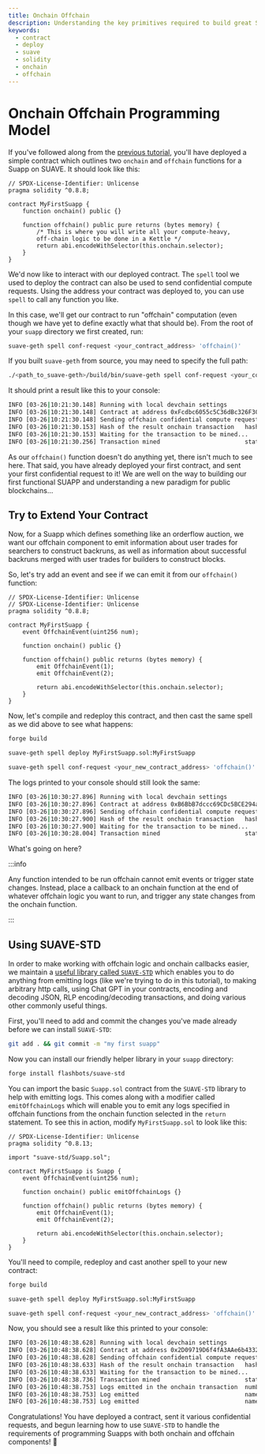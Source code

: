 ```yaml
---
title: Onchain Offchain
description: Understanding the key primitives required to build great SUAPPs
keywords:
  - contract
  - deploy
  - suave
  - solidity
  - onchain
  - offchain
---
```


# Onchain Offchain Programming Model

If you've followed along from the [previous tutorial](./deploy-contracts), you'll have deployed a simple contract which outlines two `onchain` and `offchain` functions for a Suapp on SUAVE. It should look like this:

```solidity
// SPDX-License-Identifier: Unlicense
pragma solidity ^0.8.8;

contract MyFirstSuapp { 
    function onchain() public {}

    function offchain() public pure returns (bytes memory) {
        /* This is where you will write all your compute-heavy,
        off-chain logic to be done in a Kettle */
        return abi.encodeWithSelector(this.onchain.selector);
    }
}
```

We'd now like to interact with our deployed contract. The `spell` tool we used to deploy the contract can also be used to send confidential compute requests. Using the address your contract was deployed to, you can use `spell` to call any function you like. 

In this case, we'll get our contract to run "offchain" computation (even though we have yet to define exactly what that should be). From the root of your `suapp` directory we first created, run:

```bash
suave-geth spell conf-request <your_contract_address> 'offchain()'
```

If you built `suave-geth` from source, you may need to specify the full path:

```bash
./<path_to_suave-geth>/build/bin/suave-geth spell conf-request <your_contract_address> 'offchain()'
```

It should print a result like this to your console:

```bash
INFO [03-26|10:21:30.148] Running with local devchain settings 
INFO [03-26|10:21:30.148] Contract at address 0xFcdbc6055c5C36dBc326F308ed74fA8cB00771a6 
INFO [03-26|10:21:30.148] Sending offchain confidential compute request kettle=0xB5fEAfbDD752ad52Afb7e1bD2E40432A485bBB7F
INFO [03-26|10:21:30.153] Hash of the result onchain transaction   hash=0xa38ef6d191f273056ec967f1308752ed48a45376b059c43be3b5d2f47ef5f25f
INFO [03-26|10:21:30.153] Waiting for the transaction to be mined... 
INFO [03-26|10:21:30.256] Transaction mined                        status=1 blockNum=6
```

As our `offchain()` function doesn't do anything yet, there isn't much to see here. That said, you have already deployed your first contract, and sent your first confidential request to it! We are well on the way to building our first functional SUAPP and understanding a new paradigm for public blockchains...

## Try to Extend Your Contract

Now, for a Suapp which defines something like an orderflow auction, we want our offchain component to emit information about user trades for searchers to construct backruns, as well as information about successful backruns merged with user trades for builders to construct blocks.

So, let's try add an event and see if we can emit it from our `offchain()` function:

```solidity
// SPDX-License-Identifier: Unlicense
// SPDX-License-Identifier: Unlicense
pragma solidity ^0.8.8;

contract MyFirstSuapp { 
    event OffchainEvent(uint256 num);

    function onchain() public {}

    function offchain() public returns (bytes memory) {
        emit OffchainEvent(1);
        emit OffchainEvent(2);

        return abi.encodeWithSelector(this.onchain.selector);
    }
}
```

Now, let's compile and redeploy this contract, and then cast the same spell as we did above to see what happens:

```bash
forge build
```

```bash
suave-geth spell deploy MyFirstSuapp.sol:MyFirstSuapp
```

```bash
suave-geth spell conf-request <your_new_contract_address> 'offchain()'
```

The logs printed to your console should still look the same:

```bash
INFO [03-26|10:30:27.896] Running with local devchain settings 
INFO [03-26|10:30:27.896] Contract at address 0xB6BbB7dccc69CDc5BCE294aeBeD89684b339E3e4 
INFO [03-26|10:30:27.896] Sending offchain confidential compute request kettle=0xB5fEAfbDD752ad52Afb7e1bD2E40432A485bBB7F
INFO [03-26|10:30:27.900] Hash of the result onchain transaction   hash=0x3e884e80e455bca7fe0438529729e74e7592c5a2766c811e5751e14e3f98d82a
INFO [03-26|10:30:27.900] Waiting for the transaction to be mined... 
INFO [03-26|10:30:28.004] Transaction mined                        status=1 blockNum=8
```

What's going on here? 

:::info

Any function intended to be run offchain cannot emit events or trigger state changes. Instead, place a callback to an onchain function at the end of whatever offchain logic you want to run, and trigger any state changes from the onchain function.

:::

## Using SUAVE-STD  

In order to make working with offchain logic and onchain callbacks easier, we maintain a [useful library called `SUAVE-STD`](https://github.com/flashbots/suave-std) which enables you to do anything from emitting logs (like we're trying to do in this tutorial), to making arbitrary http calls, using Chat GPT in your contracts, encoding and decoding JSON, RLP encoding/decoding transactions, and doing various other commonly useful things.

First, you'll need to add and commit the changes you've made already before we can install `SUAVE-STD`:

```bash
git add . && git commit -m "my first suapp"
```

Now you can install our friendly helper library in your `suapp` directory:

```bash 
forge install flashbots/suave-std
```

You can import the basic `Suapp.sol` contract from the `SUAVE-STD` library to help with emitting logs. This comes along with a modifier called `emitOffchainLogs` which will enable you to emit any logs specified in offchain functions from the onchain function selected in the `return` statement. To see this in action, modify `MyFirstSuapp.sol` to look like this:

```solidity
// SPDX-License-Identifier: Unlicense
pragma solidity ^0.8.13;

import "suave-std/Suapp.sol";

contract MyFirstSuapp is Suapp { 
    event OffchainEvent(uint256 num);

    function onchain() public emitOffchainLogs {}

    function offchain() public returns (bytes memory) {
        emit OffchainEvent(1);
        emit OffchainEvent(2);

        return abi.encodeWithSelector(this.onchain.selector);
    }
}
```
You'll need to compile, redeploy and cast another spell to your new contract:

```bash
forge build
```

```bash
suave-geth spell deploy MyFirstSuapp.sol:MyFirstSuapp
```

```bash
suave-geth spell conf-request <your_new_contract_address> 'offchain()'
```

Now, you should see a result like this printed to your console:

```bash
INFO [03-26|10:48:38.628] Running with local devchain settings 
INFO [03-26|10:48:38.628] Contract at address 0x2D09719D6f4fA3AAe6b43328eB150a6902491713 
INFO [03-26|10:48:38.628] Sending offchain confidential compute request kettle=0xB5fEAfbDD752ad52Afb7e1bD2E40432A485bBB7F
INFO [03-26|10:48:38.633] Hash of the result onchain transaction   hash=0x25965c7866aa81489c0de0ae9928c3f3e7d9e8f85288aca1c9839e672a5bf009
INFO [03-26|10:48:38.633] Waiting for the transaction to be mined... 
INFO [03-26|10:48:38.736] Transaction mined                        status=1 blockNum=10
INFO [03-26|10:48:38.753] Logs emitted in the onchain transaction  numLogs=2
INFO [03-26|10:48:38.753] Log emitted                              name=OffchainEvent(uint256) num=1
INFO [03-26|10:48:38.753] Log emitted                              name=OffchainEvent(uint256) num=2
```

Congratulations! You have deployed a contract, sent it various confidential requests, and begun learning how to use `SUAVE-STD` to handle the requirements of programming Suapps with both onchain and offchain components! 💃 
